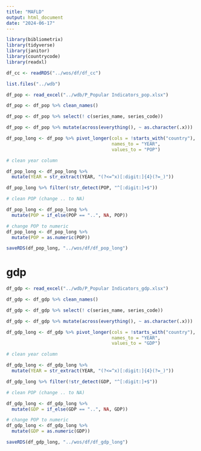 ---
title: "MAFLD"
output: html_document
date: "2024-06-17"
---

```{r}
library(bibliometrix)
library(tidyverse)
library(janitor)
library(countrycode)
library(readxl)
```


```{r}
df_cc <- readRDS("../wos/df/df_cc")
```


```{r}
list.files("../wdb")
```

```{r}
df_pop <- read_excel("../wdb/P_Popular Indicators_pop.xlsx")
```

```{r}
df_pop <- df_pop %>% clean_names()
```

```{r}
df_pop <- df_pop %>% select(! c(series_name, series_code))
```

```{r}
df_pop <- df_pop %>% mutate(across(everything(), ~ as.character(.x)))
```


```{r}
df_pop_long <- df_pop %>% pivot_longer(cols = !starts_with("country"),
                                       names_to = "YEAR",
                                       values_to = "POP")
```

```{r}
# clean year column

df_pop_long <- df_pop_long %>%
  mutate(YEAR = str_extract(YEAR, "(?<=^x)[:digit:]{4}(?=_)"))
```

```{r}
df_pop_long %>% filter(!str_detect(POP, "^[:digit:]+$"))
```



```{r}
# clean POP (change .. to NA)

df_pop_long <- df_pop_long %>%
  mutate(POP = if_else(POP == "..", NA, POP))
```

```{r}
# change POP to numeric
df_pop_long <- df_pop_long %>%
  mutate(POP = as.numeric(POP))
```

```{r}
saveRDS(df_pop_long, "../wos/df/df_pop_long")
```

# gdp

```{r}
df_gdp <- read_excel("../wdb/P_Popular Indicators_gdp.xlsx")
```

```{r}
df_gdp <- df_gdp %>% clean_names()
```

```{r}
df_gdp <- df_gdp %>% select(! c(series_name, series_code))
```

```{r}
df_gdp <- df_gdp %>% mutate(across(everything(), ~ as.character(.x)))
```


```{r}
df_gdp_long <- df_gdp %>% pivot_longer(cols = !starts_with("country"),
                                       names_to = "YEAR",
                                       values_to = "GDP")
```

```{r}
# clean year column

df_gdp_long <- df_gdp_long %>%
  mutate(YEAR = str_extract(YEAR, "(?<=^x)[:digit:]{4}(?=_)"))
```

```{r}
df_gdp_long %>% filter(!str_detect(GDP, "^[:digit:]+$"))
```



```{r}
# clean POP (change .. to NA)

df_gdp_long <- df_gdp_long %>%
  mutate(GDP = if_else(GDP == "..", NA, GDP))
```

```{r}
# change POP to numeric
df_gdp_long <- df_gdp_long %>%
  mutate(GDP = as.numeric(GDP))
```

```{r}
saveRDS(df_gdp_long, "../wos/df/df_gdp_long")
```

